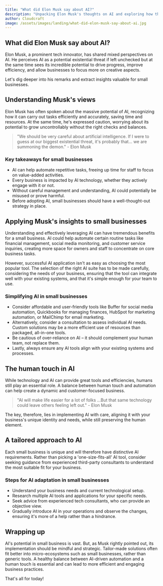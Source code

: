 ```yaml
---
title: "What did Elon Musk say about AI?"
description: "Unpacking Elon Musk's thoughts on AI and exploring how they impact small businesses. A deep dive into the possibilities and precautions for AI in small-scale applications."
author: Cloudcraft
image: /assets/images/landing/what-did-elon-musk-say-about-ai.jpg
---
```


## What did Elon Musk say about AI?

Elon Musk, a prominent tech innovator, has shared mixed perspectives on AI. He perceives AI as a potential existential threat if left unchecked but at the same time sees its incredible potential to drive progress, improve efficiency, and allow businesses to focus more on creative aspects.

Let's dig deeper into his remarks and extract insights valuable for small businesses.

<ServicesBlurb />

## Understanding Musk's views

Elon Musk has often spoken about the massive potential of AI, recognizing how it can carry out tasks efficiently and accurately, saving time and resources. At the same time, he's expressed caution, worrying about its potential to grow uncontrollably without the right checks and balances.

<blockquote>
"We should be very careful about artificial intelligence. If I were to guess at our biggest existential threat, it's probably that… we are summoning the demon." - Elon Musk
</blockquote>

### Key takeaways for small businesses

 * AI can help automate repetitive tasks, freeing up time for staff to focus on value-added activities.
 * Every business is impacted by AI technology, whether they actively engage with it or not. 
 * Without careful management and understanding, AI could potentially be misused or prove harmful.
 * Before adopting AI, small businesses should have a well-thought-out strategy in place.

## Applying Musk's insights to small businesses

Understanding and effectively leveraging AI can have tremendous benefits for a small business. AI could help automate certain routine tasks like financial management, social media monitoring, and customer service inquiries, creating more space for owners and staff to concentrate on core business tasks.

However, successful AI application isn't as easy as choosing the most popular tool. The selection of the right AI suite has to be made carefully, considering the needs of your business, ensuring that the tool can integrate well with your existing systems, and that it's simple enough for your team to use.

### Simplifying AI in small businesses

 * Consider affordable and user-friendly tools like Buffer for social media automation, Quickbooks for managing finances, HubSpot for marketing automation, or MailChimp for email marketing. 
 * Alternatively, consider a consultation to assess individual AI needs. Custom solutions may be a more efficient use of resources than packaged, all-in-one tools.
 * Be cautious of over-reliance on AI – it should complement your human team, not replace them. 
 * Lastly, always ensure any AI tools align with your existing systems and processes.

<GetStartedBlurb />

## The human touch in AI

While technology and AI can provide great tools and efficiencies, humans still play an essential role. A balance between human touch and automation can help create a dynamic and customer-focused business.

<blockquote>
"AI will make life easier for a lot of folks ...But that same technology could leave others feeling left out." - Elon Musk
</blockquote>

The key, therefore, lies in implementing AI with care, aligning it with your business's unique identity and needs, while still preserving the human element.

## A tailored approach to AI

Each small business is unique and will therefore have distinctive AI requirements. Rather than picking a 'one-size-fits-all' AI tool, consider seeking guidance from experienced third-party consultants to understand the most suitable fit for your business.

### Steps for AI adaptation in small businesses

 * Understand your business needs and current technological setup.
 * Research multiple AI tools and applications for your specific needs.
 * Seek advice from experienced tech consultants, who can provide an objective view.
 * Gradually introduce AI in your operations and observe the changes, ensuring it's more of a help rather than a hindrance.

## Wrapping up

AI's potential in small business is vast. But, as Musk rightly pointed out, its implementation should be mindful and strategic. Tailor-made solutions often fit better into micro-ecosystems such as small businesses, rather than generic tools. A healthy balance between AI-driven automation and a human touch is essential and can lead to more efficient and engaging business practices.

That's all for today!
